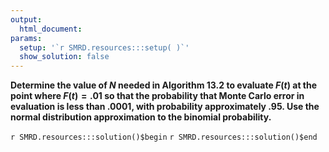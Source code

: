 ```yaml
---
output:
  html_document:
params:
  setup: '`r SMRD.resources:::setup( )`'
  show_solution: false
---
```


__Determine the value of $N$ needed in Algorithm 13.2 to evaluate $F(t)$ at the point where $F(t)=.01$ so that the probability that Monte Carlo error in evaluation is less than $.0001$, with probability approximately $.95$. Use the normal distribution approximation to the binomial probability.__

`r SMRD.resources:::solution()$begin`
`r SMRD.resources:::solution()$end`
